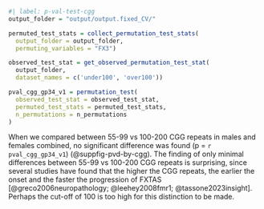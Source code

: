 
```r
#| label: p-val-test-cgg
output_folder = "output/output.fixed_CV/"

permuted_test_stats = collect_permutation_test_stats(
  output_folder = output_folder,
  permuting_variables = "FX3")

observed_test_stat = get_observed_permutation_test_stat(
  output_folder,
  dataset_names = c('under100', 'over100'))

pval_cgg_gp34_v1 = permutation_test(
  observed_test_stat = observed_test_stat,
  permuted_test_stats = permuted_test_stats,
  n_permutations = n_permutations
)

```

When we compared
between 55-99 vs 100-200 CGG repeats in males and females combined,
no significant difference was found
(p = `r pval_cgg_gp34_v1`)
(@suppfig-pvd-by-cgg).
The finding of only minimal differences
between 55-99 vs 100-200 CGG repeats is surprising,
since several studies have found that the higher the CGG repeats,
the earlier the onset and the faster the progression of FXTAS
[@greco2006neuropathology; @leehey2008fmr1; @tassone2023insight].
Perhaps the cut-off of 100 is too high for this distinction to be made.
